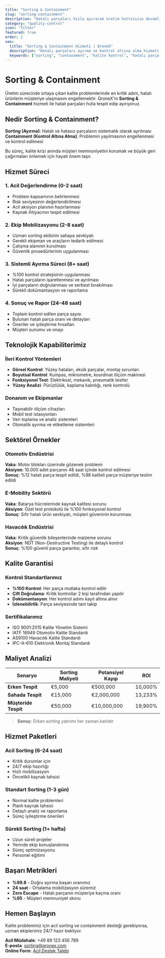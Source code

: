 ```yaml
---
title: "Sorting & Containment"
slug: "sorting-containment"
description: "Hatalı parçaları hızla ayırarak üretim hattınızın devamlılığını sağlıyoruz. %100 kontrol ile müşterinize sadece kaliteli ürünler ulaşır."
category: "quality-control"
icon: "filter"
featured: true
order: 2
seo:
  title: "Sorting & Containment Hizmeti | QroneX"
  description: "Hatalı parçaları ayırma ve kontrol altına alma hizmeti. %100 kalite kontrolü ile güvenli teslimat."
  keywords: ["sorting", "containment", "kalite kontrol", "hatalı parça ayırma"]
---
```


# Sorting & Containment

Üretim sürecinde ortaya çıkan kalite problemlerinde en kritik adım, hatalı ürünlerin müşteriye ulaşmasını engellemektir. QroneX'in **Sorting & Containment** hizmeti ile hatalı parçaları hızla tespit edip ayırıyoruz.

## Nedir Sorting & Containment?

**Sorting (Ayırma)**: Hatalı ve hatasız parçaların sistematik olarak ayrılması  
**Containment (Kontrol Altına Alma)**: Problemin yayılmasının engellenmesi ve kontrol edilmesi

Bu süreç, kalite krizi anında müşteri memnuniyetini korumak ve büyük geri çağırmaları önlemek için hayati önem taşır.

## Hizmet Süreci

### 1. Acil Değerlendirme (0-2 saat)
- Problem kapsamının belirlenmesi
- Risk seviyesinin değerlendirilmesi
- Acil aksiyon planının hazırlanması
- Kaynak ihtiyacının tespit edilmesi

### 2. Ekip Mobilizasyonu (2-8 saat)
- Uzman sorting ekibinin sahaya sevkiyatı
- Gerekli ekipman ve araçların tedarik edilmesi
- Çalışma alanının kurulması
- Güvenlik prosedürlerinin uygulanması

### 3. Sistemli Ayırma Süreci (8+ saat)
- %100 kontrol stratejisinin uygulanması
- Hatalı parçaların işaretlenmesi ve ayrılması
- İyi parçaların doğrulanması ve serbest bırakılması
- Sürekli dokümantasyon ve raporlama

### 4. Sonuç ve Rapor (24-48 saat)
- Toplam kontrol edilen parça sayısı
- Bulunan hatalı parça oranı ve detayları
- Öneriler ve iyileştirme fırsatları
- Müşteri sunumu ve onayı

## Teknolojik Kapabiliterimiz

### İleri Kontrol Yöntemleri
- **Görsel Kontrol**: Yüzey hataları, eksik parçalar, montaj sorunları
- **Boyutsal Kontrol**: Kumpas, mikrometre, koordinat ölçüm makinesi
- **Fonksiyonel Test**: Elektriksel, mekanik, pneumatik testler
- **Yüzey Analizi**: Pürüzlülük, kaplama kalınlığı, renk kontrolü

### Donanım ve Ekipmanlar
- Taşınabilir ölçüm cihazları
- Mobil test istasyonları
- Veri toplama ve analiz sistemleri
- Otomatik ayırma ve etiketleme sistemleri

## Sektörel Örnekler

### Otomotiv Endüstrisi
**Vaka**: Motor blokları üzerinde gözenek problemi  
**Aksiyon**: 10.000 adet parçanın 48 saat içinde kontrol edilmesi  
**Sonuç**: %12 hatalı parça tespit edildi, %88 kaliteli parça müşteriye teslim edildi

### E-Mobility Sektörü
**Vaka**: Batarya hücrelerinde kaynak kalitesi sorunu  
**Aksiyon**: Özel test protokolü ile %100 fonksiyonel kontrol  
**Sonuç**: Sıfır hatalı ürün sevkiyatı, müşteri güveninin korunması

### Havacılık Endüstrisi
**Vaka**: Kritik güvenlik bileşenlerinde malzeme sorunu  
**Aksiyon**: NDT (Non-Destructive Testing) ile detaylı kontrol  
**Sonuç**: %100 güvenli parça garantisi, sıfır risk

## Kalite Garantisi

### Kontrol Standartlarımız
- **%100 Kontrol**: Her parça mutlaka kontrol edilir
- **Çift Doğrulama**: Kritik kontrollar 2 kişi tarafından yapılır
- **Dokümantasyon**: Her kontrol adımı kayıt altına alınır
- **İzlenebilirlik**: Parça seviyesinde tam takip

### Sertifikalarımız
- ISO 9001:2015 Kalite Yönetim Sistemi
- IATF 16949 Otomotiv Kalite Standardı
- AS9100 Havacılık Kalite Standardı
- IPC-A-610 Elektronik Montaj Standardı

## Maliyet Analizi

| Senaryo | Sorting Maliyeti | Potansiyel Kayıp | ROI |
|----------|------------------|-------------------|-----|
| **Erken Tespit** | €5,000 | €500,000 | 10,000% |
| **Sahada Tespit** | €15,000 | €2,000,000 | 13,233% |
| **Müşteride Tespit** | €50,000 | €10,000,000 | 19,900% |

> **Sonuç**: Erken sorting yatırımı her zaman karlıdır

## Hizmet Paketleri

### Acil Sorting (6-24 saat)
- Kritik durumlar için
- 24/7 ekip hazırlığı
- Hızlı mobilizasyon
- Öncelikli kaynak tahsisi

### Standart Sorting (1-3 gün)
- Normal kalite problemleri
- Planlı kaynak tahsisi
- Detaylı analiz ve raporlama
- Süreç iyileştirme önerileri

### Sürekli Sorting (1+ hafta)
- Uzun süreli projeler
- Yerinde ekip konuşlandırma
- Süreç optimizasyonu
- Personel eğitimi

## Başarı Metrikleri

- **%99.8** - Doğru ayırma başarı oranımız
- **24 saat** - Ortalama mobilizasyon süremiz
- **Zero Escape** - Hatalı parçanın müşteriye kaçma oranı
- **%95** - Müşteri memnuniyet skoru

## Hemen Başlayın

Kalite probleminiz için acil sorting ve containment desteği gerekiyorsa, uzman ekiplerimiz 24/7 hazır bekliyor.

**Acil Müdahale**: +49 89 123 456 789  
**E-posta**: sorting@qronex.com  
**Online Form**: [Acil Destek Talebi](/contact?service=sorting)


